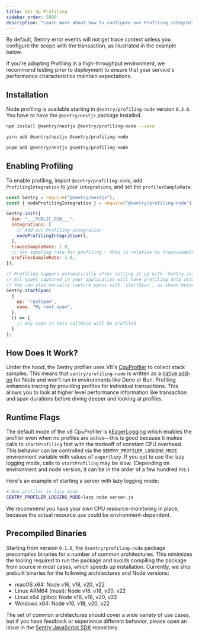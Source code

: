 ```yaml
---
title: Set Up Profiling
sidebar_order: 5000
description: "Learn more about how to configure our Profiling integration and start profiling your code."
---
```


By default, Sentry error events will not get trace context unless you configure the scope with the transaction, as illustrated in the example below.

<Note>

If you're adopting Profiling in a high-throughput environment, we recommend testing prior to deployment to ensure that your service's performance characteristics maintain expectations.

</Note>

## Installation

<Note>

Node profiling is available starting in `@sentry/profiling-node` version `0.3.0`.
You have to have the `@sentry/nestjs` package installed.

</Note>

```bash {tabTitle:npm}
npm install @sentry/nestjs @sentry/profiling-node --save
```

```bash {tabTitle:yarn}
yarn add @sentry/nestjs @sentry/profiling-node
```

```bash {tabTitle:pnpm}
pnpm add @sentry/nestjs @sentry/profiling-node
```

## Enabling Profiling

To enable profiling, import `@sentry/profiling-node`, add `ProfilingIntegration` to your `integrations`, and set the `profilesSampleRate`.


```javascript
const Sentry = require("@sentry/nestjs");
const { nodeProfilingIntegration } = require("@sentry/profiling-node");

Sentry.init({
  dsn: "___PUBLIC_DSN___",
  integrations: [
    // Add our Profiling integration
    nodeProfilingIntegration(),
  ],
  tracesSampleRate: 1.0,
  // Set sampling rate for profiling - this is relative to tracesSampleRate
  profilesSampleRate: 1.0,
});

// Profiling happens automatically after setting it up with `Sentry.init()`.
// All spans captured in your application will have profiling data attached to them.
// You can also manually capture spans with `startSpan`, as shown below:
Sentry.startSpan(
  {
    op: "rootSpan",
    name: "My root span",
  },
  () => {
    // Any code in this callback will be profiled.
  }
);
```

## How Does It Work?

Under the hood, the Sentry profiler uses V8's [CpuProfiler](https://v8docs.nodesource.com/node-18.2/d2/d34/classv8_1_1_cpu_profiler.html) to collect stack samples. This means that `sentry/profiling-node` is written as a [native add-on](https://nodejs.org/docs/latest-v18.x/api/addons.html) for Node and won't run in environments like Deno or Bun. Profiling enhances tracing by providing profiles for individual transactions. This allows you to look at higher level performance information like transaction and span durations before diving deeper and looking at profiles.

## Runtime Flags

The default mode of the v8 CpuProfiler is [kEagerLogging](https://v8docs.nodesource.com/node-18.2/d2/dc3/namespacev8.html#a874b4921ddee43bef58d8538e3149374) which enables the profiler even when no profiles are active—this is good because it makes calls to `startProfiling` fast with the tradeoff of constant CPU overhead. This behavior can be controlled via the `SENTRY_PROFILER_LOGGING_MODE` environment variable with values of `eager|lazy`. If you opt to use the lazy logging mode, calls to `startProfiling` may be slow. (Depending on environment and node version, it can be in the order of a few hundred ms.)

Here's an example of starting a server with lazy logging mode:

```bash
# Run profiler in lazy mode
SENTRY_PROFILER_LOGGING_MODE=lazy node server.js
```

We recommend you have your own CPU resource-monitoring in place, because the actual resource use could be environment-dependent.

## Precompiled Binaries

Starting from version `0.1.0`, the `@sentry/profiling-node` package precompiles binaries for a number of common architectures. This minimizes the tooling required to run the package and avoids compiling the package from source in most cases, which speeds up installation. Currently, we ship prebuilt binaries for the following architectures and Node versions:

- macOS x64: Node v16, v18, v20, v22
- Linux ARM64 (musl): Node v16, v18, v20, v22
- Linux x64 (glibc): Node v16, v18, v20, v22
- Windows x64: Node v16, v18, v20, v22

The set of common architectures should cover a wide variety of use cases, but if you have feedback or experience different behavior, please open an issue in the [Sentry JavaScript SDK](https://github.com/getsentry/sentry-javascript) repository.
